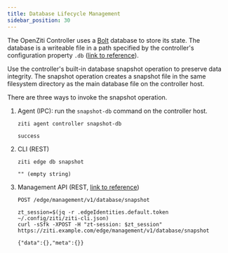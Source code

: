 ```yaml
---
title: Database Lifecycle Management
sidebar_position: 30
---
```


The OpenZiti Controller uses a [Bolt](https://github.com/boltdb/bolt) database to store its state. The database is a writeable file in a path specified by the controller's configuration property `.db` ([link to reference](/reference/30-configuration/controller.md#db)).

Use the controller's built-in database snapshot operation to preserve data integrity. The snapshot operation creates a snapshot file in the same filesystem directory as the main database file on the controller host.

There are three ways to invoke the snapshot operation.

1. Agent (IPC): run the `snapshot-db` command on the controller host.

    ```text
    ziti agent controller snapshot-db
    ```

    ```buttonless title="Expected output"
    success
    ```

1. CLI (REST)

    ```text
    ziti edge db snapshot
    ```

    ```buttonless title="Expected output"
    "" (empty string)
    ```

1. Management API (REST, [link to reference](/reference/developer/api/02-edge-management-reference.mdx#tag/Database/operation/createDatabaseSnapshot))

    ```text
    POST /edge/management/v1/database/snapshot
    ```

    ```text title="cURL Example"
    zt_session=$(jq -r .edgeIdentities.default.token ~/.config/ziti/ziti-cli.json)
    curl -sSfk -XPOST -H "zt-session: $zt_session" https://ziti.example.com/edge/management/v1/database/snapshot
    ```
    ```nobutton title="Expected response"
    {"data":{},"meta":{}}
    ```
